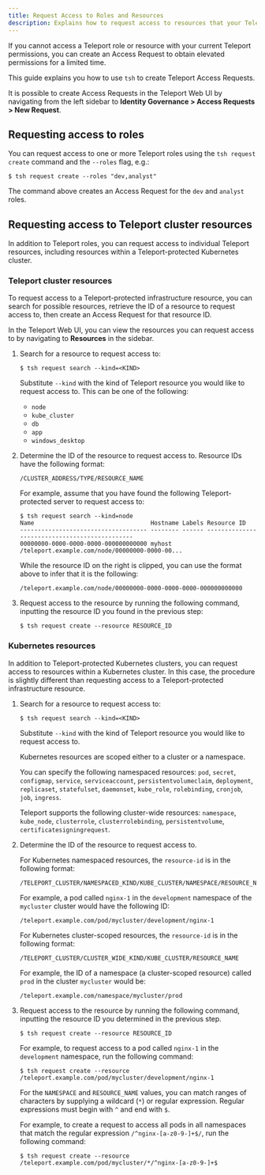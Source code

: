 ```yaml
---
title: Request Access to Roles and Resources
description: Explains how to request access to resources that your Teleport user does not have permissions to access.
---
```


If you cannot access a Teleport role or resource with your current Teleport
permissions, you can create an Access Request to obtain elevated permissions for
a limited time.

This guide explains you how to use `tsh` to create Teleport Access Requests. 

<Admonition type="tip">

It is possible to create Access Requests in the Teleport Web UI by navigating
from the left sidebar to **Identity Governance > Access Requests > New
Request**.

</Admonition>

## Requesting access to roles

You can request access to one or more Teleport roles using the `tsh request
create` command and the `--roles` flag, e.g.:

```code
$ tsh request create --roles "dev,analyst"
```

The command above creates an Access Request for the `dev` and `analyst` roles.

## Requesting access to Teleport cluster resources

In addition to Teleport roles, you can request access to individual Teleport
resources, including resources within a Teleport-protected Kubernetes cluster. 

### Teleport cluster resources

To request access to a Teleport-protected infrastructure resource, you can
search for possible resources, retrieve the ID of a resource to request access
to, then create an Access Request for that resource ID.

<Admonition type="tip">

In the Teleport Web UI, you can view the resources you can request access to by
navigating to **Resources** in the sidebar. 

</Admonition>

1. Search for a resource to request access to:

   ```code
   $ tsh request search --kind=<KIND>
   ```

   Substitute `--kind` with the kind of Teleport resource you would like to
   request access to. This can be one of the following:

   - `node`
   - `kube_cluster`
   - `db`
   - `app`
   - `windows_desktop`

1. Determine the ID of the resource to request access to. Resource IDs have the
   following format:

   ```
   /CLUSTER_ADDRESS/TYPE/RESOURCE_NAME
   ```

   For example, assume that you have found the following Teleport-protected
   server to request access to:

   ```code
   $ tsh request search --kind=node
   Name                                 Hostname Labels Resource ID
   ------------------------------------ -------- ------ ----------------------------------------------
   00000000-0000-0000-0000-000000000000 myhost          /teleport.example.com/node/00000000-0000-00...
   ```

   While the resource ID on the right is clipped, you can use the format above
   to infer that it is the following:

   ```
   /teleport.example.com/node/00000000-0000-0000-0000-000000000000
   ```

1. Request access to the resource by running the following command, inputting
   the resource ID you found in the previous step:

   ```code
   $ tsh request create --resource RESOURCE_ID
   ```

### Kubernetes resources

In addition to Teleport-protected Kubernetes clusters, you can request access to
resources within a Kubernetes cluster. In this case, the procedure is slightly
different than requesting access to a Teleport-protected infrastructure
resource.

1. Search for a resource to request access to:

   ```code
   $ tsh request search --kind=<KIND>
   ```

   Substitute `--kind` with the kind of Teleport resource you would like to
   request access to. 

   Kubernetes resources are scoped either to a cluster or a namespace.

   You can specify the following namespaced resources: `pod`, `secret`,
   `configmap`, `service`, `serviceaccount`, `persistentvolumeclaim`,
   `deployment`, `replicaset`, `statefulset`, `daemonset`, `kube_role`,
   `rolebinding`, `cronjob`, `job`, `ingress`.

   Teleport supports the following cluster-wide resources: `namespace`,
   `kube_node`, `clusterrole`, `clusterrolebinding`, `persistentvolume`,
   `certificatesigningrequest`.

1. Determine the ID of the resource to request access to. 

   For Kubernetes namespaced resources, the `resource-id` is in the following format:

   ```
   /TELEPORT_CLUSTER/NAMESPACED_KIND/KUBE_CLUSTER/NAMESPACE/RESOURCE_NAME
   ```

   For example, a pod called `nginx-1` in the `development` namespace of the
   `mycluster` cluster would have the following ID:

   ```
   /teleport.example.com/pod/mycluster/development/nginx-1
   ```

   For Kubernetes cluster-scoped resources, the `resource-id` is in the following format:
   
   ```
   /TELEPORT_CLUSTER/CLUSTER_WIDE_KIND/KUBE_CLUSTER/RESOURCE_NAME
   ```

   For example, the ID of a namespace (a cluster-scoped resource) called `prod` in the cluster `mycluster`
   would be:

   ```
   /teleport.example.com/namespace/mycluster/prod
   ```

1. Request access to the resource by running the following command, inputting
   the resource ID you determined in the previous step.

   ```code
   $ tsh request create --resource RESOURCE_ID
   ```

   For example, to request access to a pod called `nginx-1` in the `development`
   namespace, run the following command:

   ```code
   $ tsh request create --resource /teleport.example.com/pod/mycluster/development/nginx-1
   ```

   For the `NAMESPACE` and `RESOURCE_NAME` values, you can match ranges of
   characters by supplying a wildcard (`*`) or regular expression. Regular
   expressions must begin with `^` and end with `$`.

   For example, to create a request to access all pods in all namespaces that
   match the regular expression `/^nginx-[a-z0-9-]+$/`, run the following
   command:

   ```code
   $ tsh request create --resource /teleport.example.com/pod/mycluster/*/^nginx-[a-z0-9-]+$
   ```
